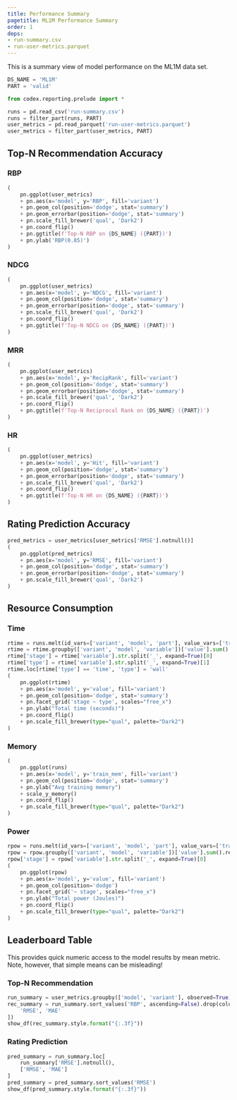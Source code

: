 ```yaml
---
title: Performance Summary
pagetitle: ML1M Performance Summary
order: 1
deps:
- run-summary.csv
- run-user-metrics.parquet
---
```


This is a summary view of model performance on the ML1M data set.



```python
DS_NAME = 'ML1M'
PART = 'valid'
```


```python
from codex.reporting.prelude import *
```

```python
runs = pd.read_csv('run-summary.csv')
runs = filter_part(runs, PART)
user_metrics = pd.read_parquet('run-user-metrics.parquet')
user_metrics = filter_part(user_metrics, PART)
```

## Top-N Recommendation Accuracy

::: {.panel-tabset}

### RBP

```python
(
    pn.ggplot(user_metrics)
    + pn.aes(x='model', y='RBP', fill='variant')
    + pn.geom_col(position='dodge', stat='summary')
    + pn.geom_errorbar(position='dodge', stat='summary')
    + pn.scale_fill_brewer('qual', 'Dark2')
    + pn.coord_flip()
    + pn.ggtitle(f'Top-N RBP on {DS_NAME} ({PART})')
    + pn.ylab('RBP(0.85)')
)
```

### NDCG

```python
(
    pn.ggplot(user_metrics)
    + pn.aes(x='model', y='NDCG', fill='variant')
    + pn.geom_col(position='dodge', stat='summary')
    + pn.geom_errorbar(position='dodge', stat='summary')
    + pn.scale_fill_brewer('qual', 'Dark2')
    + pn.coord_flip()
    + pn.ggtitle(f'Top-N NDCG on {DS_NAME} ({PART})')
)
```

### MRR

```python
(
    pn.ggplot(user_metrics)
    + pn.aes(x='model', y='RecipRank', fill='variant')
    + pn.geom_col(position='dodge', stat='summary')
    + pn.geom_errorbar(position='dodge', stat='summary')
    + pn.scale_fill_brewer('qual', 'Dark2')
    + pn.coord_flip()
    + pn.ggtitle(f'Top-N Reciprocal Rank on {DS_NAME} ({PART})')
)
```

### HR

```python
(
    pn.ggplot(user_metrics)
    + pn.aes(x='model', y='Hit', fill='variant')
    + pn.geom_col(position='dodge', stat='summary')
    + pn.geom_errorbar(position='dodge', stat='summary')
    + pn.scale_fill_brewer('qual', 'Dark2')
    + pn.coord_flip()
    + pn.ggtitle(f'Top-N HR on {DS_NAME} ({PART})')
)
```

:::

## Rating Prediction Accuracy

```python
pred_metrics = user_metrics[user_metrics['RMSE'].notnull()]
(
    pn.ggplot(pred_metrics)
    + pn.aes(x='model', y='RMSE', fill='variant')
    + pn.geom_col(position='dodge', stat='summary')
    + pn.geom_errorbar(position='dodge', stat='summary')
    + pn.scale_fill_brewer('qual', 'Dark2')
)
```

## Resource Consumption

### Time

```python
rtime = runs.melt(id_vars=['variant', 'model', 'part'], value_vars=['train_cpu', 'train_time', 'infer_time', 'infer_cpu'])
rtime = rtime.groupby(['variant', 'model', 'variable'])['value'].sum().reset_index()
rtime['stage'] = rtime['variable'].str.split('_', expand=True)[0]
rtime['type'] = rtime['variable'].str.split('_', expand=True)[1]
rtime.loc[rtime['type'] == 'time', 'type'] = 'wall'
(
    pn.ggplot(rtime)
    + pn.aes(x='model', y='value', fill='variant')
    + pn.geom_col(position='dodge', stat='summary')
    + pn.facet_grid('stage ~ type', scales="free_x")
    + pn.ylab("Total time (seconds)")
    + pn.coord_flip()
    + pn.scale_fill_brewer(type="qual", palette="Dark2")
)
```

### Memory

```python
(
    pn.ggplot(runs)
    + pn.aes(x='model', y='train_mem', fill='variant')
    + pn.geom_col(position='dodge', stat='summary')
    + pn.ylab("Avg training memory")
    + scale_y_memory()
    + pn.coord_flip()
    + pn.scale_fill_brewer(type="qual", palette="Dark2")
)
```

### Power

```python
rpow = runs.melt(id_vars=['variant', 'model', 'part'], value_vars=['train_power', 'infer_power'])
rpow = rpow.groupby(['variant', 'model', 'variable'])['value'].sum().reset_index()
rpow['stage'] = rpow['variable'].str.split('_', expand=True)[0]
(
    pn.ggplot(rpow)
    + pn.aes(x='model', y='value', fill='variant')
    + pn.geom_col(position='dodge')
    + pn.facet_grid('~ stage', scales="free_x")
    + pn.ylab("Total power (Joules)")
    + pn.coord_flip()
    + pn.scale_fill_brewer(type="qual", palette="Dark2")
)
```

## Leaderboard Table

This provides quick numeric access to the model results by mean metric.  Note, however,
that simple means can be misleading!

### Top-N Recommendation

```python
run_summary = user_metrics.groupby(['model', 'variant'], observed=True)[['RBP', 'NDCG', 'RecipRank', 'RMSE', 'MAE']].mean()
rec_summary = run_summary.sort_values('RBP', ascending=False).drop(columns=[
    'RMSE', 'MAE'
])
show_df(rec_summary.style.format("{:.3f}"))
```

### Rating Prediction

```python
pred_summary = run_summary.loc[
    run_summary['RMSE'].notnull(),
    ['RMSE', 'MAE']
]
pred_summary = pred_summary.sort_values('RMSE')
show_df(pred_summary.style.format("{:.3f}"))
```
